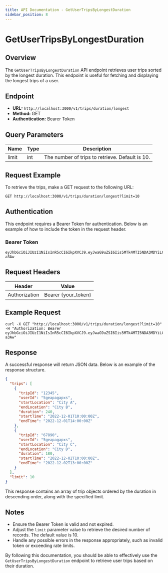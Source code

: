 ```yaml
---
title: API Documentation - GetUserTripsByLongestDuration
sidebar_position: 8
---
```


# GetUserTripsByLongestDuration

## Overview

The `GetUserTripsByLongestDuration` API endpoint retrieves user trips sorted by the longest duration. This endpoint is useful for fetching and displaying the longest trips of a user. 

## Endpoint

- **URL:** `http://localhost:3000/v1/trips/duration/longest`
- **Method:** GET
- **Authentication:** Bearer Token

## Query Parameters

| Name  | Type | Description                          |
|-------|------|--------------------------------------|
| limit | int  | The number of trips to retrieve. Default is 10. |

## Request Example

To retrieve the trips, make a GET request to the following URL:

```
GET http://localhost:3000/v1/trips/duration/longest?limit=10
```

## Authentication

This endpoint requires a Bearer Token for authentication. Below is an example of how to include the token in the request header.

### Bearer Token

```plaintext
eyJhbGciOiJIUzI1NiIsInR5cCI6IkpXVCJ9.eyJwaG9uZSI6Iis5MTk4MTI5NDA3MDYiLCJ1aWQiOiI1Z2VhcGdhcHhzIn0.yNyKfoOQouzSNDwp_5rJ9CAEMVJo5uqueJHNpG-a3Aw
```

## Request Headers

| Header        | Value                             |
|---------------|-----------------------------------|
| Authorization | Bearer {your_token}               |

## Example Request

```curl
curl -X GET "http://localhost:3000/v1/trips/duration/longest?limit=10" -H "Authorization: Bearer eyJhbGciOiJIUzI1NiIsInR5cCI6IkpXVCJ9.eyJwaG9uZSI6Iis5MTk4MTI5NDA3MDYiLCJ1aWQiOiI1Z2VhcGdhcHhzIn0.yNyKfoOQouzSNDwp_5rJ9CAEMVJo5uqueJHNpG-a3Aw"
```

## Response

A successful response will return JSON data. Below is an example of the response structure.

```json
{
  "trips": [
    {
      "tripId": "12345",
      "userId": "5geapagapxs",
      "startLocation": "City A",
      "endLocation": "City B",
      "duration": 240,
      "startTime": "2022-12-01T10:00:00Z",
      "endTime": "2022-12-01T14:00:00Z"
    },
    {
      "tripId": "67890",
      "userId": "5geapagapxs",
      "startLocation": "City C",
      "endLocation": "City D",
      "duration": 180,
      "startTime": "2022-12-02T10:00:00Z",
      "endTime": "2022-12-02T13:00:00Z"
    }
  ],
  "limit": 10
}
```

This response contains an array of trip objects ordered by the duration in descending order, along with the specified limit.

## Notes

- Ensure the Bearer Token is valid and not expired.
- Adjust the `limit` parameter value to retrieve the desired number of records. The default value is 10.
- Handle any possible errors in the response appropriately, such as invalid token or exceeding rate limits.

By following this documentation, you should be able to effectively use the `GetUserTripsByLongestDuration` endpoint to retrieve user trips based on their duration.
